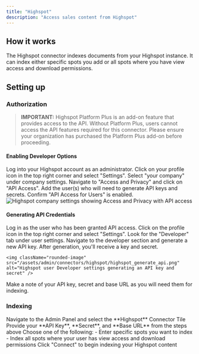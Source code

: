 ```yaml
---
title: "Highspot"
description: "Access sales content from Highspot"
---
```


## How it works

The Highspot connector indexes documents from your Highspot instance.
It can index either specific spots you add or all spots where you have view access and download permissions.

## Setting up

### Authorization

> **IMPORTANT:** Highspot Platform Plus is an add-on feature that provides access to the API. Without Platform Plus, users cannot access the API features required for this connector. Please ensure your organization has purchased the Platform Plus add-on before proceeding.

#### Enabling Developer Options

<Steps>
  <Step title="Open company settings">
    Log into your Highspot account as an administrator.
    Click on your profile icon in the top right corner and select "Settings".
    Select "your company" under company settings.
  </Step>

  <Step title="Enable API access">
    Navigate to "Access and Privacy" and click on "API Access". Add the user(s)
    who will need to generate API keys and secrets. Confirm "API Access for Users" is enabled.
  </Step>
</Steps>

<img className="rounded-image" src="/assets/admin/connectors/highspot/highspot_enable_developer.png" alt="Highspot company settings showing Access and Privacy with API access" />

#### Generating API Credentials

<Steps>
  <Step title="Open Developer settings">
    Log in as the user who has been granted API access.
    Click on the profile icon in the top right corner and select "Settings".
    Look for the "Developer" tab under user settings.
  </Step>

  <Step title="Generate API key">
    Navigate to the developer section and generate a new API key. After generation, you'll receive a key and secret.

    <img className="rounded-image" src="/assets/admin/connectors/highspot/highspot_generate_api.png" alt="Highspot user Developer settings generating an API key and secret" />
  </Step>

  <Step title="Record credentials">
    Make a note of your API key, secret and base URL as you will need them for indexing.
  </Step>
</Steps>

### Indexing

<Steps>
  <Step title="Open Highspot connector">
    Navigate to the Admin Panel and select the **Highspot** Connector Tile
  </Step>

  <Step title="Enter credentials">
    Provide your **API Key**, **Secret**, and **Base URL** from the steps above
  </Step>

  <Step title="Choose indexing options">
    Choose one of the following:
    - Enter specific spots you want to index
    - Index all spots where your user has view access and download permissions
  </Step>

  <Step title="Start indexing">
    Click "Connect" to begin indexing your Highspot content
  </Step>
</Steps>
